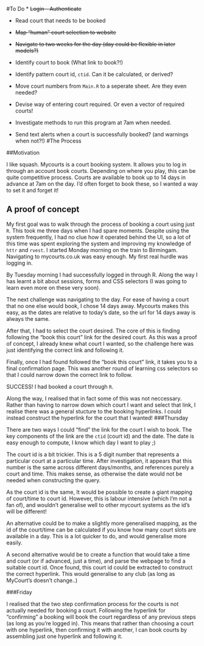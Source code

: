 #To Do
* ~~Login - Authenticate~~

* Read court that needs to be booked
* ~~Map "human" court selection to website~~

* ~~Navigate to two weeks for the day (day could be flexible in later models?)~~

* Identify court to book (What link to book?!)
* Identify pattern court id, `ctid`. Can it be calculated, or derived?
* Move court numbers from `Main.R` to a seperate sheet. Are they even needed?
* Devise way of entering court required. Or even a vector of required courts!
* Investigate methods to run this program at 7am when needed.
* Send text alerts when a court is successfully booked? (and warnings when not?!)
#The Process

##Motivation

I like squash. Mycourts is a court booking system. It allows you to log in through an account book courts. Depending on where you play, this can be quite competitive process. Courts are available to book up to 14 days in advance at 7am on the day. I'd often forget to book these, so I wanted a way to set it and forget it!

## A proof of concept

My first goal was to walk through the process of booking a court using just `R`. This took me three days when I had spare moments. Despite using the system frequently, I had no clue how it operated behind the UI, so a lot of this time was spent exploring the system and improving my knowledge of `httr` and `rvest`.
I started Monday morning on the train to Birmingam.
Navigating to mycourts.co.uk was easy enough. My first real hurdle was logging in.

By Tuesday morning I had successfully logged in through R. Along the way I has learnt a bit about sessions, forms and CSS selectors (I was going to learn even more on these very soon).

The next challenge was navigating to the day. For ease of having a court that no one else would book, I chose 14 days away. Mycourts makes this easy, as the dates are relative to today's date, so the url for 14 days away is always the same.

After that, I had to select the court desired. The core of this is finding following the "book this court" link for the desired court. As this was a proof of concept, I already knew what court I wanted, so the challenge here was just identifying the correct link and following it.


Finally, once I had found followed the "book this court" link, it takes you to a final confirmation page. This was another round of learning css selectors so that I could narrow down the correct link to follow.

SUCCESS! I had booked a court through `R`.

Along the way, I realised that in fact some of this was not neccessary. Rather than having to narrow down which court I want and select that link, I realise there was a general stucture to the booking hyperlinks. I could instead construct the hyperlink for the court that I wanted! 
###Thursday

There are two ways I could "find" the link for the court I wish to book. The key components of the link are the `ctid` (court id) and the date. The date is easy enough to compute, I know which day I want to play ;)

The court id is a bit trickier. This is a 5 digit number that represents a particular court at a particular time. After investigation, it appears that this number is the same across different days/months, and references purely a court and time. This makes sense, as otherwise the date would not be needed when constructing the query.

As the court id is the same, It would be possible to create a giant mapping of court/time to court id. However, this is labour intensive (which I'm not a fan of), and wouldn't generalise well to other mycourt systems as the id's will be different!

An alternative could be to make a slightly more generalised mapping, as the id of the court/time can be calculated if you know how many court slots are available in a day. This is a lot quicker to do, and would generalise more easily.

A second alternative would be to create a function that would take a time and court (or if advanced, just a time), and parse the webpage to find a suitable court id. Once found, this court id could be extracted to construct the correct hyperlink. This would generalise to any club (as long as MyCourt's doesn't change..)

###Friday

I realised that the two step confirmation process for the courts is not actually needed for booking a court. Following the hyperlink for "confirming" a booking will book the court regardless of any previous steps (as long as you're logged in). This means that rather than choosing a court with one hyperlink, then confirming it with another, I can book courts by assembling just one hyperlink and following it.

